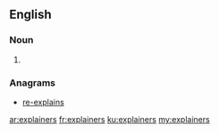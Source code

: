 ==English==

===Noun===
{{head|en|noun plural form}}

# {{plural of|explainer|lang=en}}

===Anagrams===
* [[re-explains#English|re-explains]]

[[ar:explainers]]
[[fr:explainers]]
[[ku:explainers]]
[[my:explainers]]